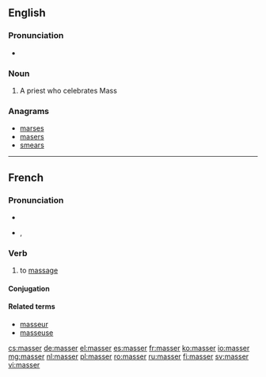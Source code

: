 ==English==

===Pronunciation===
* {{rhymes|æsə(r)}}

===Noun===
{{en-noun}}

# {{context|obsolete}} A priest who celebrates Mass

===Anagrams===
* [[marses#English|marses]]
* [[masers#English|masers]]
* [[smears#English|smears]]

----

==French==

===Pronunciation===
* {{audio|Fr-masser.ogg|audio}}
* {{IPA|/ma.se/|lang=fr}}, {{X-SAMPA|/ma.se/}}

===Verb===
{{fr-verb}}

# to [[massage]]

====Conjugation====
{{fr-conj-er|mass|avoir}}

====Related terms====
* [[masseur]]
* [[masseuse]]

[[cs:masser]]
[[de:masser]]
[[el:masser]]
[[es:masser]]
[[fr:masser]]
[[ko:masser]]
[[io:masser]]
[[mg:masser]]
[[nl:masser]]
[[pl:masser]]
[[ro:masser]]
[[ru:masser]]
[[fi:masser]]
[[sv:masser]]
[[vi:masser]]
